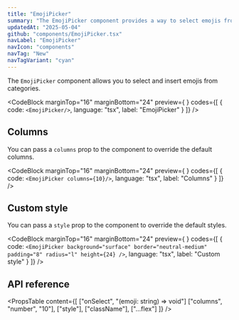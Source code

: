 ```yaml
---
title: "EmojiPicker"
summary: "The EmojiPicker component provides a way to select emojis from categories."
updatedAt: "2025-05-04"
github: "components/EmojiPicker.tsx"
navLabel: "EmojiPicker"
navIcon: "components"
navTag: "New"
navTagVariant: "cyan"
---
```


The `EmojiPicker` component allows you to select and insert emojis from categories.

<CodeBlock
  marginTop="16"
  marginBottom="24"
  preview={
    <EmojiPicker/>
  }
  codes={[
    {
      code:
`<EmojiPicker/>`,
      language: "tsx",
      label: "EmojiPicker"
    }
  ]}
/>

## Columns

You can pass a `columns` prop to the component to override the default columns.

<CodeBlock
  marginTop="16"
  marginBottom="24"
  preview={
    <EmojiPicker columns={10}/>
  }
  codes={[
    {
      code:
`<EmojiPicker columns={10}/>`,
      language: "tsx",
      label: "Columns"
    }
  ]}
/>

## Custom style

You can pass a `style` prop to the component to override the default styles.

<CodeBlock
  marginTop="16"
  marginBottom="24"
  preview={
    <EmojiPicker background="surface" border="neutral-medium" padding="8" radius="l" height={24}/>
  }
  codes={[
    {
      code:
`<EmojiPicker
    background="surface"
    border="neutral-medium"
    padding="8"
    radius="l"
    height={24}
/>`,
      language: "tsx",
      label: "Custom style"
    }
  ]}
/>

## API reference

<PropsTable
  content={[
    ["onSelect", "(emoji: string) => void"]
    ["columns", "number", "10"],
    ["style"],
    ["className"],
    ["...flex"]
  ]}
/>